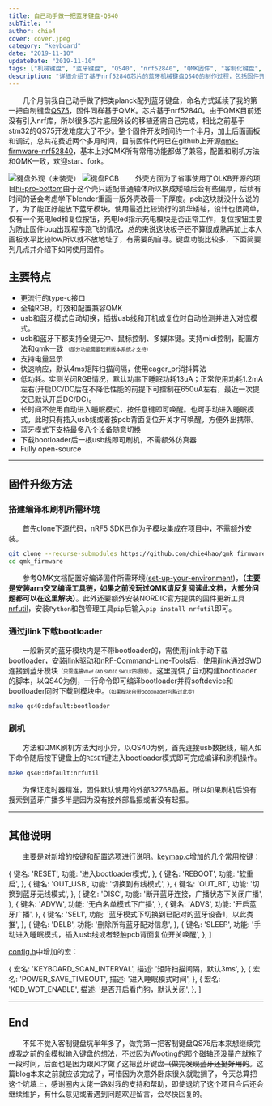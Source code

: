 ```yaml
---
title: 自己动手做一把蓝牙键盘-QS40
subTitle: ''
author: chie4
cover: cover.jpeg
category: "keyboard"
date: "2019-11-10"
updateDate: "2019-11-10"
tags: ["机械键盘", "蓝牙键盘", "QS40", "nrf52840", "QMK固件", "客制化键盘", "开源项目"]
description: "详细介绍了基于nrf52840芯片的蓝牙机械键盘QS40的制作过程，包括固件开发、PCB设计、功能特点以及固件升级方法等内容。"
---
```


&emsp;&emsp;几个月前我自己动手做了把类planck配列蓝牙键盘，命名方式延续了我的第一把自制键盘[QS75](https://github.com/chie4hao/qs75)，固件同样基于QMK。芯片基于nrf52840。由于QMK目前还没有引入nrf库，所以很多芯片底层外设的移植还需自己完成，相比之前基于stm32的QS75开发难度大了不少。整个固件开发时间约一个半月，加上后面画板和调试，总共花费近两个多月时间，目前固件代码已在github上开源[qmk-firmware-nrf52840](https://github.com/chie4hao/qmk_firmware_nrf52840)，基本上对QMK所有常用功能都做了兼容，配置和刷机方法和QMK一致，欢迎star、fork。

![键盘外观（未装壳）](./2.jpg)
![键盘PCB](./1.png)
&emsp;&emsp;外壳方面为了省事使用了OLKB开源的项目[hi-pro-bottom](https://github.com/olkb/olkb_parts/blob/master/planck/hi-pro-bottom.stl)由于这个壳只适配普通轴体所以换成矮轴后会有些偏厚，后续有时间的话会考虑学下blender重画一版外壳改善一下厚度。pcb这块就没什么说的了，为了能正好能放下蓝牙模块，使用最近比较流行的凯华矮轴，设计也很简单，仅有一个充电led和复位按钮，充电led指示充电模块是否正常工作，复位按钮主要为防止固件bug出现程序跑飞的情况，总的来说这块板子还不算很成熟再加上本人画板水平比较low所以就不放地址了，有需要的自寻。键盘功能比较多，下面简要列几点并介绍下如何使用固件。

## 主要特点

* 更流行的type-c接口
* 全轴RGB，灯效和配置兼容QMK
* usb和蓝牙模式自动切换，插拔usb线和开机或复位时自动检测并进入对应模式。
* usb和蓝牙下都支持全键无冲、鼠标控制、多媒体键。支持midi控制，配置方法和qmk一致
<font size="1">（部分功能需要较新版本系统才支持）</font>
* 支持电量显示
* 快速响应，默认4ms矩阵扫描间隔，使用eager_pr消抖算法
* 低功耗。实测关闭RGB情况，默认功率下睡眠功耗13uA；正常使用功耗1.2mA左右(开启DC/DC后在不降低性能的前提下可控制在650uA左右，最近一次提交已默认开启DC/DC)。
* 长时间不使用自动进入睡眠模式，按任意键即可唤醒。也可手动进入睡眠模式，此时只有插入usb线或者按pcb背面复位开关才可唤醒，方便外出携带。
* 蓝牙模式下支持最多八个设备随意切换
* 下载bootloader后一根usb线即可刷机，不需额外仿真器
* Fully open-source

***
## 固件升级方法


### 搭建编译和刷机所需环境

&emsp;&emsp;首先clone下源代码，nRF5 SDK已作为子模块集成在项目中，不需额外安装。
``` bash
git clone --recurse-submodules https://github.com/chie4hao/qmk_firmware_nrf52840.git
cd qmk_firmware
```

&emsp;&emsp;参考QMK文档配置好编译固件所需环境([set-up-your-environment](https://docs.qmk.fm/#/newbs_getting_started?id=set-up-your-environment))，**（主要是安装arm交叉编译工具链，如果之前没玩过QMK请反复阅读此文档，大部分问题都可以在这里解决）**。此外还要额外安装NORDIC官方提供的固件更新工具[nrfutil](https://github.com/NordicSemiconductor/pc-nrfutil)，安装`Python`和包管理工具`pip`后输入`pip install nrfutil`即可。

### 通过jlink下载bootloader
&emsp;&emsp;一般新买的蓝牙模块内是不带bootloader的，需使用jlink手动下载bootloader，安装[jlink](https://www.segger.com/products/debug-probes/j-link/models/j-link-base/)驱动和[nRF-Command-Line-Tools](https://www.nordicsemi.com/Software-and-tools/Development-Tools/nRF-Command-Line-Tools)后，使用jlink通过SWD连接到蓝牙模块<font size="1">（只需连接`VRef` `GND` `SWDIO` `SWCLK`四根线）</font>。这里提供了自动构建bootloader的脚本，以QS40为例，一行命令即可编译bootloader并将softdevice和bootloader同时下载到模块中。<font size="1">（如果模块自带bootloader可略过此步）</font>
``` bash
make qs40:default:bootloader
```

### 刷机
&emsp;&emsp;方法和QMK刷机方法大同小异，以QS40为例，首先连接usb数据线，输入如下命令随后按下键盘上的`RESET`键进入bootloader模式即可完成编译和刷机操作。
``` bash
make qs40:default:nrfutil
```
&emsp;&emsp;为保证定时器精准，固件默认使用的外部32768晶振。所以如果刷机后没有搜索到蓝牙广播多半是因为没有接外部晶振或者没有起振。

***
## 其他说明
&emsp;&emsp;主要是对新增的按键和配置选项进行说明。[keymap.c](https://github.com/chie4hao/qmk_firmware_nrf52840/blob/master/keyboards/qs40/keymaps/default/keymap.c)增加的几个常用按键：

  {
    键名: 'RESET',
    功能: '进入bootloader模式',
  },
  {
    键名: 'REBOOT',
    功能: '软重启',
  },
  {
    键名: 'OUT_USB',
    功能: '切换到有线模式',
  },
  {
    键名: 'OUT_BT',
    功能: '切换到蓝牙无线模式',
  },
  {
    键名: 'DISC',
    功能: '断开蓝牙连接，广播状态下关闭广播',
  },
  {
    键名: 'ADVW',
    功能: '无白名单模式下广播',
  },
  {
    键名: 'ADVS',
    功能: '开启蓝牙广播',
  },
  {
    键名: 'SEL1',
    功能: '蓝牙模式下切换到已配对的蓝牙设备1，以此类推',
  },
  {
    键名: 'DELB',
    功能: '删除所有蓝牙配对信息',
  },
  {
    键名: 'SLEEP',
    功能: '手动进入睡眠模式，插入usb线或者轻触pcb背面复位开关唤醒',
  },
]

<CustomTable data={keyMapData} />


[config.h](https://github.com/chie4hao/qmk_firmware_nrf52840/blob/master/keyboards/qs40/keymaps/default/config.h)中增加的宏：

  {
    宏名: 'KEYBOARD_SCAN_INTERVAL',
    描述: '矩阵扫描间隔，默认3ms',
  },
  {
    宏名: 'POWER_SAVE_TIMEOUT',
    描述: '进入睡眠模式时间',
  },
  {
    宏名: 'KBD_WDT_ENABLE',
    描述: '是否开启看门狗，默认关闭',
  },
]

<CustomTable data={configData} />

***
## End
&emsp;&emsp;不知不觉入客制键盘坑半年多了，做完第一把客制键盘QS75后本来想继续完成我之前的全模拟输入键盘的想法，不过因为Wooting的那个磁轴还没量产就拖了一段时间，后面也是因为跟风才做了这把蓝牙键盘~~（做完发现蓝牙还挺好用的~~。这篇blog本来之前就应该完成了，可惜因为次意外卧床很久就耽搁了，今天总算把这个坑填上，感谢圈内大佬一路对我的支持和帮助，即使退坑了这个项目今后还会继续维护，有什么意见或者遇到问题欢迎留言，会尽快回复的。
